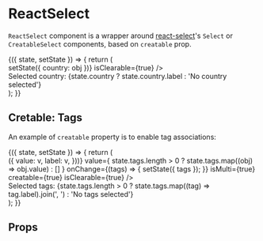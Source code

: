 


<Meta title="Forms/Components/ReactSelect" />

# ReactSelect

`ReactSelect` component is a wrapper around [react-select](https://react-select.com/home)'s `Select` or `CreatableSelect` components, based on `creatable` prop.

<Preview>
    <Story name="Default">
        <div className="storybook-container borrow-ui">
            <FormsStoryWrapper initialState={{ country: null }}>
                {({ state, setState }) => {
                    return (
                        <div style={{ width: 400, marginBottom: 200 }}>
                            <Field label="Select your country">
                                <ReactSelect
                                    options={[
                                        { value: 'Italy', label: 'Italy' },
                                        { value: 'spain', label: 'Spain' },
                                    ]}
                                    value={state.country ? state.country.value : null}
                                    onChange={(obj) => setState({ country: obj })}
                                    isClearable={true}
                                />
                            </Field>
                            <div>
                                <span style={{ marginRight: 10 }}>Selected country:</span>
                                {state.country ? state.country.label : 'No country selected'}
                            </div>
                        </div>
                    );
                }}
            </FormsStoryWrapper>
        </div>
    </Story>
</Preview>

## Cretable: Tags

An example of `creatable` property is to enable tag associations:

<Preview>
    <Story name="Cretable Tags">
        <div className="storybook-container borrow-ui">
            <FormsStoryWrapper initialState={{ tags: [{ value: 'bug', label: 'bug' }] }}>
                {({ state, setState }) => {
                    return (
                        <div style={{ width: 400, marginBottom: 200 }}>
                            <Field label="Select some tags">
                                <ReactSelect
                                    options={['bug', 'help needed', 'production'].map((v) => ({
                                        value: v,
                                        label: v,
                                    }))}
                                    value={
                                        state.tags.length > 0
                                            ? state.tags.map((obj) => obj.value)
                                            : []
                                    }
                                    onChange={(tags) => {
                                        setState({ tags });
                                    }}
                                    isMulti={true}
                                    creatable={true}
                                    isClearable={true}
                                />
                            </Field>
                            <div>
                                <span style={{ marginRight: 10 }}>Selected tags:</span>
                                {state.tags.length > 0
                                    ? state.tags.map((tag) => tag.label).join(', ')
                                    : 'No tags selected'}
                            </div>
                        </div>
                    );
                }}
            </FormsStoryWrapper>
        </div>
    </Story>
</Preview>

## Props

<Props of={ReactSelect} />
